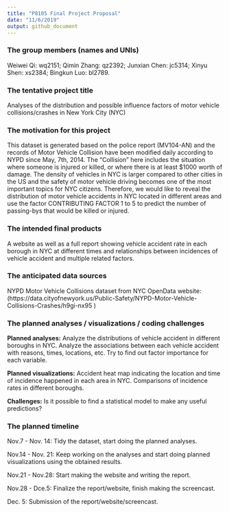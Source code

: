 ```yaml
---
title: "P8105 Final Project Proposal"
date: "11/6/2019"
output: github_document
---
```


### The group members (names and UNIs)

Weiwei Qi: wq2151; Qimin Zhang: qz2392; Junxian Chen: jc5314; Xinyu Shen: xs2384; Bingkun Luo: bl2789.

### The tentative project title

Analyses of the distribution and possible influence factors of motor vehicle collisions/crashes in New York City (NYC)


### The motivation for this project

This dataset is generated based on the police report (MV104-AN) and the records of Motor Vehicle Collision have been modified daily according to NYPD since May, 7th, 2014. The “Collision” here includes the situation where someone is injured or killed, or where there is at least $1000 worth of damage. The density of vehicles in NYC is larger compared to other cities in the US and the safety of motor vehicle driving becomes one of the most important topics for NYC citizens.  Therefore, we would like to reveal the distribution of motor vehicle accidents in NYC located in different areas and use the factor CONTRIBUTING FACTOR 1 to 5 to predict the number of passing-bys that would be killed or injured. 

### The intended final products

A website as well as a full report showing vehicle accident rate in each borough in NYC at different times and relationships between incidences of vehicle accident and multiple related factors.

### The anticipated data sources

NYPD Motor Vehicle Collisions dataset from NYC OpenData website:
(https://data.cityofnewyork.us/Public-Safety/NYPD-Motor-Vehicle-Collisions-Crashes/h9gi-nx95 )


### The planned analyses / visualizations / coding challenges

**Planned analyses:** Analyze the distributions of vehicle accident in different boroughs in NYC. Analyze the associations between each vehicle accident with reasons, times, locations, etc. Try to find out factor importance for each variable.

**Planned visualizations:** Accident heat map indicating the location and time of incidence happened in each area in NYC. Comparisons of incidence rates in different boroughs.

**Challenges:**  Is it possible to find a statistical model to make any useful predictions?

### The planned timeline

Nov.7 - Nov. 14: Tidy the dataset, start doing the planned analyses.

Nov.14 - Nov. 21: Keep working on the analyses and start doing planned visualizations using the obtained results.

Nov.21 - Nov.28: Start making the website and writing the report.

Nov.28 - Dce.5: Finalize the report/website, finish making the screencast.

Dec. 5: Submission of the report/website/screencast.


